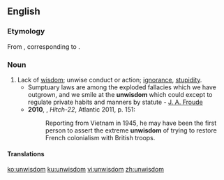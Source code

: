 ==English==

===Etymology===
From {{inh|en|ang|unwīsdōm}}, corresponding to {{affix|en|un-|wisdom}}.

===Noun===
{{en-noun|~|unwisdoms}}

# Lack of [[wisdom]]; unwise conduct or action; [[ignorance]], [[stupidity]]. {{defdate|from 9th c.}}
#* Sumptuary laws are among the exploded fallacies which we have outgrown, and we smile at the '''unwisdom''' which could except to regulate private habits and manners by statute - [[w:James Anthony Froude|J. A. Froude]]
#* '''2010''', {{w|Christopher Hitchens}}, ''Hitch-22'', Atlantic 2011, p. 151:
#*: Reporting from Vietnam in 1945, he may have been the first person to assert the extreme '''unwisdom''' of trying to restore French colonialism with British troops.

====Translations====
{{trans-top|lack of wisdom}}
{{trans-mid}}
{{trans-bottom}}

[[ko:unwisdom]]
[[ku:unwisdom]]
[[vi:unwisdom]]
[[zh:unwisdom]]